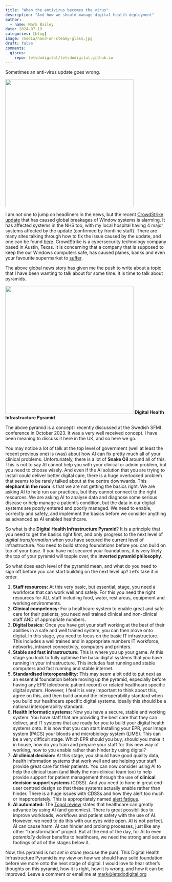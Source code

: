 ```yaml
---
title: "When the antivirus becomes the virus"
description: "And how we should manage digital health deployment"
author:
  - name: Mark Bailey
date: 2024-07-19
categories: [blog]
image: /media/hand-on-steamy-glass.jpg
draft: false
comments:
  giscus:
    repo: letsdodigital/letsdodigital.github.io
---
```


Sometimes an anti-virus update goes wrong.

![](/media/hand-on-steamy-glass.jpg){height=400px fig-align="center" fig-alt="A hand on steamy glass"}

I am not one to jump on headliners in the news, but the recent [CrowdStrike update](https://www.theregister.com/2024/07/19/crowdstrike_falcon_sensor_bsod_incident/) that has caused global breakages of Window systems is alarming. It has affected systems in the NHS too, with my local hospital having 4 major systems affected by the update (confirmed by frontline staff). There are many sites talking through how to fix the issue caused by the update, and one can be found [here](https://www.windowslatest.com/2024/07/19/windows-10-crashes-with-bsod-stuck-at-recovery-due-to-crowdstrike-update/). CrowdStrike is a cybersecurity technology company based in Austin, Texas. It is concerning that a company that is supposed to keep the our Windows computers safe, has caused planes, banks and even your favourite supermarket to [suffer](https://www.bbc.co.uk/news/live/cnk4jdwp49et).

The above global news story has given me the push to write about a topic that I have been wanting to talk about for some time. It is time to talk about pyramids.

![](/media/digital-health-intrastructure-pyramid.png){height=400px fig-align="center" fig-alt="A pyramid with different topics that need addressing before progressing up the pyramid"}
**Digital Health Infrastructure Pyramid**

The above pyramid is a concept I recently discussed at the Swedish SFMI conference in October 2023. It was a very well received concept. I have been meaning to discuss it here in the UK, and so here we go.

You may notice a lot of talk at the top level of government (well at least the recent previous one) is (was) about how AI can fix pretty much all of your clinical problems. Unfortunately, there is a lot of **Snake Oil** around all of this. This is not to say AI cannot help you with your clinical or admin problem, but you need to choose wisely. And even if the AI solution that you are trying to install could deliver better digital care, there is a huge overlooked problem that seems to be rarely talked about at the centre downwards. This **elephant in the room** is that we are not getting the basics right. We are asking AI to help run our practices, but they cannot connect to the right resources. We are asking AI to analyse data and diagnose some serious disease or help manage a patient's condition, but the data in our digital systems are poorly entered and poorly managed. We need to enable, correctly and safety, and implement the basics before we consider anything as advanced as AI enabled healthcare.

So what is the **Digital Health Infrastructure Pyramid**? It is a principle that you need to get the basics right first, and only progress to the next level of _digital transformation_ when you have secured the current level of infrastructure. You need to build strong foundations before you can build on top of your base. If you have not secured your foundations, it is very likely the top of your pyramid will topple over, the **inverted pyramid philosophy**.

So what does each level of the pyramid mean, and what do you need to sign off before you can start building on the next level up? Let's take it in order.

1. **Staff resources:** At this very basic, but essential, stage, you need a workforce that can work well and safely. For this you need the right resources for ALL staff including food, water, rest areas, equipment and working environments.
2. **Clinical competency:** For a healthcare system to enable great and safe care for their patients, you need well trained clinical and non-clinical staff AND of appropriate numbers.
3. **Digital basics:** Once you have got your staff working at the best of their abilities in a safe and well trained system, you can then move onto digital. In this stage, you need to focus on the basic IT infrastructure. This includes a well trained and in appropriate numbers IT workforce, networks, intranet connectivity, computers and printers.
4. **Stable and fast infrastructure:** This is where you up your game. At this stage you look to fully optimise the basic digital systems that you have running in your infrastructure. This includes fast running and stable computers and fast running and stable internet.
5. **Standardised interoperability:** This may seem a bit odd to put next as an essential foundation before moving up the pyramid, especially before having any EPR (electronic patient record) or related healthcare specific digital system. However, I feel it is very important to think about this, agree on this, and then build around the interoperability standard when you build our healthcare specific digital systems. Ideally this should be a national interoperability standard.
6. **Health Informatic systems:** Now you have a secure, stable and working system. You have staff that are providing the best care that they can deliver, and IT systems that are ready for you to build your digital health systems onto. It is now that you can start installing your EPR, your image system (PACS) your bloods and microbiology system (LIMS). This can be a very difficult stage. Which EPR should you buy, should you make it in house, how do you train and prepare your staff for this new way of working, how to you enable rather than hinder by using digital?
7. **AI clinical decision:** At this stage, you should have good quality data, health information systems that work well and are helping your staff provide great care for their patients. You can now consider using AI to help the clinical team (and likely the non-clinical team too) to help provide support for patient management through the use of **clinical decision support systems** (CDSS). And you need to hone in great end-user centred design so that these systems actually enable rather than hinder. There is a huge issues with CDSSs and how they alert too much or inappropriately. This is appropriately named [alert fatigue](https://en.wikipedia.org/wiki/Alarm_fatigue).
8. **AI automated:** The [Topol review](https://topol.hee.nhs.uk/) states that healthcare can greatly advance by using AI (and genomics). There is great possibilities to improve workloads, workflows and patient safety with the use of AI. However, we need to do this with our eyes wide open. AI is not perfect. AI can cause harm. AI can hinder and prolong processes, just like any other "transformation" project. But at the end of the day, for AI to even _potentially_ deliver benefits to healthcare, we need the strong and secure footings of all of the stages below it.

Now, this pyramid is not _set in stone_ (excuse the pun). This Digital Health Infrastructure Pyramid is my view on how we should have solid foundation before we more onto the next stage of digital. I would love to hear other's thoughts on this pyramid, how it is right, how it is wrong, and how it can be improved. Leave a comment or email me at [mark@letsdodigital.org](mailto:mark@letsdodigital.org)
